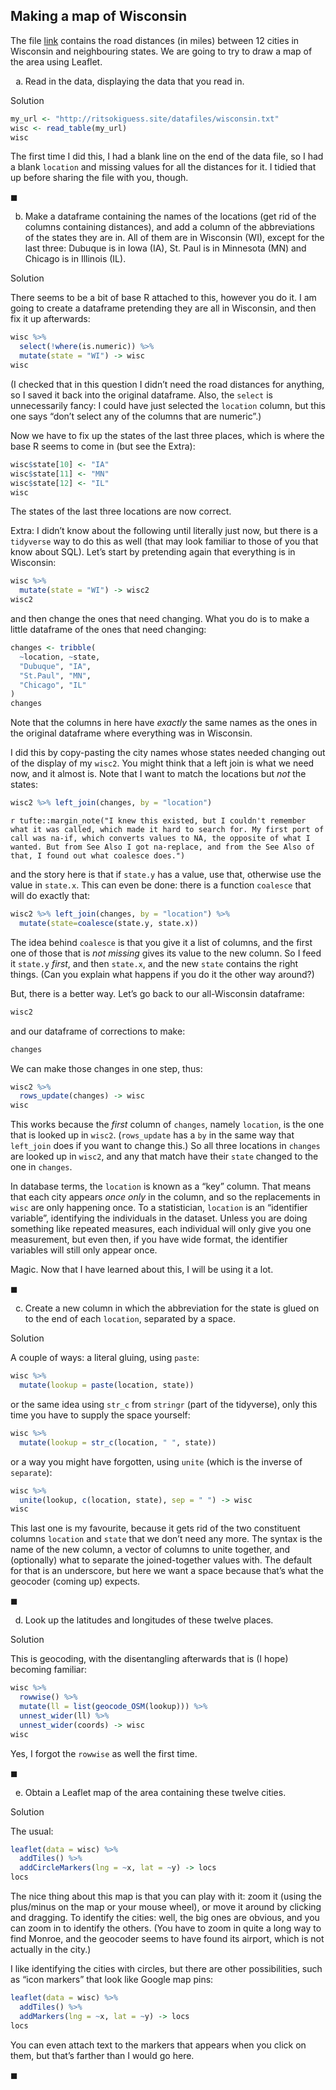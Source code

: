 ##  Making a map of Wisconsin


 The file
[link](http://ritsokiguess.site/datafiles/wisconsin.txt) contains
the road distances (in miles) between 12 cities in Wisconsin and
neighbouring states. We are going to try to draw a map of the
area using Leaflet.


(a) Read in the data, displaying
the data that you read in.


Solution


```r
my_url <- "http://ritsokiguess.site/datafiles/wisconsin.txt"
wisc <- read_table(my_url)
wisc
```

       

The first time I did this, I had a blank line on the end of the data
file, so I had a blank `location` and missing values for all
the distances for it. I tidied that up before sharing the file with
you, though.

$\blacksquare$


(b) Make a dataframe containing the names of the locations (get rid of the columns containing distances), and add a column of the abbreviations of the states they are in. All of them are in Wisconsin (WI), except for the
last three: Dubuque is in Iowa (IA), St.\ Paul is in Minnesota (MN) and Chicago
is in Illinois (IL).

Solution

There seems to be a bit of base R attached to this, however you do it. I am going to create a dataframe pretending they are all in Wisconsin, and then fix it up afterwards:

```r
wisc %>% 
  select(!where(is.numeric)) %>% 
  mutate(state = "WI") -> wisc
wisc
```

(I checked that in this question I didn't need the road distances for anything, so I saved it back into the original dataframe. Also, the `select` is unnecessarily fancy: I could have just selected the `location` column, but this one says "don't select any of the columns that are numeric".) 

Now we have to fix up the states of the last three places, which is where the base R seems to come in (but see the Extra):

```r
wisc$state[10] <- "IA"
wisc$state[11] <- "MN"
wisc$state[12] <- "IL"
wisc
```

The states of the last three locations are now correct.

Extra: I didn't know about the following until literally just now, but there is a `tidyverse` way to do this as well (that may look familiar to those of you that know about SQL). Let's start by pretending again that everything is in Wisconsin:

```r
wisc %>% 
  mutate(state = "WI") -> wisc2
wisc2
```

and then change the ones that need changing. What you do is to make a little dataframe of the ones that need changing:

```r
changes <- tribble(
  ~location, ~state,
  "Dubuque", "IA",
  "St.Paul", "MN",
  "Chicago", "IL"
)
changes
```

Note that the columns in here have *exactly* the same names as the ones in the original dataframe where everything was in Wisconsin. 


I did this by copy-pasting the city names whose states needed changing out of the display of my `wisc2`. You might think that a left join is what we need now, and it almost is. Note that I want to match the locations but *not* the states:

```r
wisc2 %>% left_join(changes, by = "location")
```


`r tufte::margin_note("I knew this existed, but I couldn't remember what it was called, which made it hard to search for. My first port of call was na-if, which converts values to NA, the opposite of what I wanted. But from See Also I got na-replace, and from the See Also of that, I found out what coalesce does.")`

and the story here is that if `state.y` has a value, use that, otherwise use  the value in `state.x`. This can even be done: there is a function `coalesce` that will do exactly that:


```r
wisc2 %>% left_join(changes, by = "location") %>% 
  mutate(state=coalesce(state.y, state.x))
```

The idea behind `coalesce` is that you give it a list of columns, and the first one of those that is *not missing* gives its value to the new column. So I feed it `state.y` *first*, and then `state.x`, and the new `state` contains the right things. (Can you explain what happens if you do it the other way around?)

But, there is a better way. Let's go back to our all-Wisconsin dataframe:

```r
wisc2
```

and our dataframe of corrections to make:

```r
changes
```

We can make those changes in one step, thus:

```r
wisc2 %>% 
  rows_update(changes) -> wisc
wisc
```

This works because the *first* column of `changes`, namely `location`, is the one that is looked up in `wisc2`. (`rows_update` has a `by` in the same way that `left_join` does if you want to change this.) So all three locations in `changes` are looked up in `wisc2`, and any that match have their `state` changed to the one in `changes`.

In database terms, the `location` is known as a "key" column. That means that each city appears *once only* in the column, and so the replacements in `wisc` are only happening once. To a statistician, `location` is an "identifier variable", identifying the individuals in the dataset. Unless you are doing something like repeated measures, each individual will only give you one measurement, but even then, if you have wide format, the identifier variables will still only appear once.

Magic. Now that I have learned about this, I will be using it a lot.

$\blacksquare$

(c) Create a new column in which the abbreviation for the state is glued on to the end of each `location`, separated by a space.

Solution

A couple of ways: a literal gluing, using `paste`:

```r
wisc %>% 
  mutate(lookup = paste(location, state))
```

or the same idea using `str_c` from `stringr` (part of the tidyverse), only this time you have to supply the space yourself:

```r
wisc %>% 
  mutate(lookup = str_c(location, " ", state))
```

or a way you might have forgotten, using `unite` (which is the inverse of `separate`):

```r
wisc %>% 
  unite(lookup, c(location, state), sep = " ") -> wisc
wisc
```

This last one is my favourite, because it gets rid of the two constituent columns `location` and `state` that we don't need any more. The syntax is the name of the new column, a vector of columns to unite together, and (optionally) what to separate the joined-together values with. The default for that is an underscore, but here we want a space because that's what the geocoder (coming up) expects.

$\blacksquare$

(d) Look up the latitudes and longitudes of these twelve places.

Solution

This is geocoding, with the disentangling afterwards that is (I hope) becoming familiar:

```r
wisc %>% 
  rowwise() %>% 
  mutate(ll = list(geocode_OSM(lookup))) %>% 
  unnest_wider(ll) %>% 
  unnest_wider(coords) -> wisc
wisc
```

Yes, I forgot the `rowwise` as well the first time.

$\blacksquare$

(e) Obtain a Leaflet map of the area containing these
twelve cities. 
 
Solution

The usual:

```r
leaflet(data = wisc) %>% 
  addTiles() %>% 
  addCircleMarkers(lng = ~x, lat = ~y) -> locs
locs
```

The nice thing about this map is that you can play with it: zoom it (using the plus/minus on the map or your mouse wheel), or move it around by clicking and dragging. To identify the cities: well, the big ones are obvious, and you can zoom in to identify the others. (You have to zoom in quite a long way to find Monroe, and the geocoder seems to have found its airport, which is not actually in the city.)

I like identifying the cities with circles, but there are other possibilities, such as "icon markers" that look like Google map pins:

```r
leaflet(data = wisc) %>% 
  addTiles() %>% 
  addMarkers(lng = ~x, lat = ~y) -> locs
locs
```

You can even attach text to the markers that appears when you click on them, but that's farther than I would go here.


$\blacksquare$


